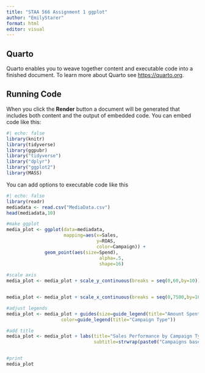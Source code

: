```yaml
---
title: "STAA 566 Assignment 1 ggplot"
author: "EmilyStarer"
format: html
editor: visual
---
```


## Quarto

Quarto enables you to weave together content and executable code into a finished document. To learn more about Quarto see <https://quarto.org>.

## Running Code

When you click the **Render** button a document will be generated that includes both content and the output of embedded code. You can embed code like this:

```r
#| echo: false
library(knitr)
library(tidyverse)
library(ggpubr)
library("tidyverse")
library("dplyr")
library("ggplot2")
library(MASS)
```

You can add options to executable code like this

```r
#| echo: false
library(readr)
mediadata <- read.csv("MediaData.csv")
head(mediadata,10)
```

```r
#make ggplot
media_plot <- ggplot(data=mediadata,
                     mapping=aes(x=Sales,
                                 y=ROAS,
                                 color=Campaign)) + 
              geom_point(aes(size=Spend),
                                  alpha=.5,
                                  shape=16)
                     
#scale axis
media_plot <- media_plot + scale_y_continuous(breaks = seq(0,60,by=10))


media_plot <- media_plot + scale_x_continuous(breaks = seq(0,7500,by=1000))

#adjust legends
media_plot <- media_plot + guides(size=guide_legend(title="Amount Spent"),
                    color=guide_legend(title="Campaign Type"))

#add title
media_plot <- media_plot + labs(title="Sales Performance by Campaign Type",
                                subtitle=strwrap(paste0("Campaigns based on targeting criteria and placement. Return on Ad Spend calculated as Sales / Media Spend.")))
```

```{}
```

```r
#print
media_plot
```

